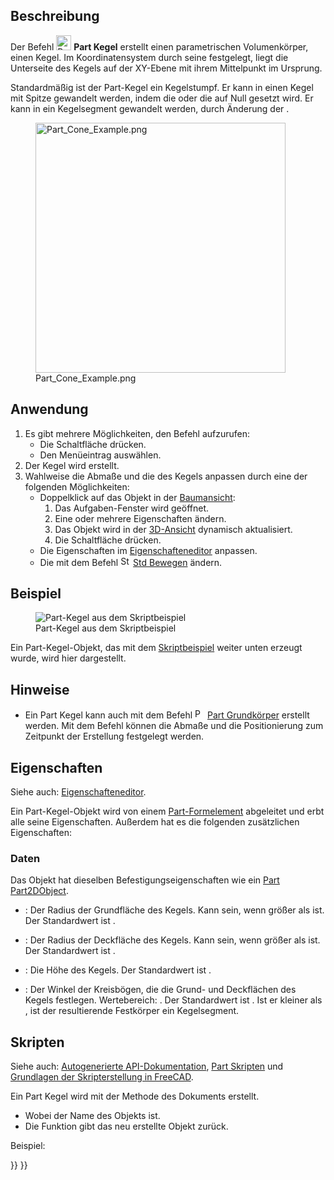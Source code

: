 <languages/>

{{Docnav/de
|[[Part_Sphere/de|Kugel]]
|[[Part_Torus/de|Torus]]
|[[Part_Workbench/de|Part]]
|IconL=Part_Sphere.svg
|IconR=Part_Torus.svg
|IconC=Workbench_Part.svg
}}

{{GuiCommand/de
|Name=Part Cone
|Name/de=Part Kegel
|MenuLocation=Formteil → Grundkörper → Kegel
|Workbenches=[[Part_Workbench/de|Part]]
|SeeAlso=[[Part_Primitives/de|Part Grundelemente]]
}}

<span id="Description"></span>
== Beschreibung == 

Der Befehl [[Image:Part_Cone.svg|24px]] '''Part Kegel''' erstellt einen parametrischen Volumenkörper, einen Kegel. Im Koordinatensystem durch seine {{PropertyData/de|Placement}} festgelegt, liegt die Unterseite des Kegels auf der XY-Ebene mit ihrem Mittelpunkt im Ursprung.

Standardmäßig ist der Part-Kegel ein Kegelstumpf. Er kann in einen Kegel mit Spitze gewandelt werden, indem die {{PropertyData/de|Radius1}} oder die {{PropertyData/de|Radius2}} auf Null gesetzt wird. Er kann in ein Kegelsegment gewandelt werden, durch Änderung der {{PropertyData/de|Winkel}}.

[[Image:Part_Cone_Example.png|400px]]

<span id="Usage"></span>
== Anwendung == 

# Es gibt mehrere Möglichkeiten, den Befehl aufzurufen:
#* Die Schaltfläche {{Button|[[Image:Part_Cone.svg|16px]] [[Part_Cone/de|Kegel]]}} drücken.
#* Den Menüeintrag {{MenuCommand|Part → Grundkörper → [[Image:Part_Cone.svg|16px]] Kegel}} auswählen.
# Der Kegel wird erstellt.
# Wahlweise die Abmaße und die  {{PropertyData/de|Placement}} des Kegels anpassen durch eine der folgenden Möglichkeiten:
#* Doppelklick auf das Objekt in der [[Tree_view/de|Baumansicht]]:
#*# Das Aufgaben-Fenster {{MenuCommand|Geometrische Grundelemente}} wird geöffnet.
#*# Eine oder mehrere Eigenschaften ändern.
#*# Das Objekt wird in der [[3D_view/de|3D-Ansicht]] dynamisch aktualisiert.
#*# Die Schaltfläche {{Button|OK}} drücken.
#* Die Eigenschaften im [[Property_editor/de|Eigenschafteneditor]] anpassen.
#* Die {{PropertyData/de|Placement}} mit dem Befehl [[Image:Std_TransformManip.svg|16px]] [[Std_TransformManip/de|Std Bewegen]] ändern.

<span id="Example"></span>
==Beispiel==

[[Image:Part_Cone_Scripting_Example.png|thumb|Part-Kegel aus dem Skriptbeispiel]]

Ein Part-Kegel-Objekt, das mit dem [[#Skripten|Skriptbeispiel]] weiter unten erzeugt wurde, wird hier dargestellt.

<span id="Notes"></span>
==Hinweise==

* Ein Part Kegel kann auch mit dem Befehl [[Image:Part_Primitives.svg|16px]] [[Part_Primitives/de|Part Grundkörper]] erstellt werden. Mit dem Befehl können die Abmaße und die Positionierung zum Zeitpunkt der Erstellung festgelegt werden.

<span id="Properties"></span>
==Eigenschaften==

Siehe auch: [[Property_editor/de|Eigenschafteneditor]].

Ein Part-Kegel-Objekt wird von einem [[Part_Feature/de|Part-Formelement]] abgeleitet und erbt alle seine Eigenschaften. Außerdem hat es die folgenden zusätzlichen Eigenschaften:

<span id="Data"></span>
===Daten===

{{TitleProperty|Attachment}}

Das Objekt hat dieselben Befestigungseigenschaften wie ein [[Part_Part2DObject/de#Daten|Part Part2DObject]].

{{TitleProperty|Cone}}

* {{PropertyData/de|Radius1|Length}}: Der Radius der Grundfläche des Kegels. Kann {{Value|0mm}} sein, wenn {{PropertyData/de|Radius2}} größer als {{Value|0mm}} ist. Der Standardwert ist {{Value|2mm}}.
* {{PropertyData/de|Radius2|Length}}: Der Radius der Deckfläche des Kegels. Kann {{Value|0mm}}  sein, wenn {{PropertyData/de|Radius1}} größer als {{Value|0mm}} ist. Der Standardwert ist {{Value|4mm}}.
* {{PropertyData/de|Height|Length}}: Die Höhe des Kegels. Der Standardwert ist {{Value|10mm}}.
* {{PropertyData/de|Angle|Angle}}: Der Winkel der Kreisbögen, die die Grund- und Deckflächen des Kegels festlegen. Wertebereich: {{Value|0° &lt; value &lt;&#61; 360°}}. Der Standardwert ist {{Value|360°}}. Ist er kleiner als {{Value|360°}}, ist der resultierende Festkörper ein Kegelsegment.

<span id="Scripting"></span>
==Skripten==

Siehe auch: [https://freecad.github.io/SourceDoc/ Autogenerierte API-Dokumentation], [[Part_scripting/de|Part Skripten]] und [[FreeCAD_Scripting_Basics/de|Grundlagen der Skripterstellung in FreeCAD]].

Ein Part Kegel wird mit der Methode {{incode|addObject()}} des Dokuments erstellt.

{{Code|code=
cone = FreeCAD.ActiveDocument.addObject("Part::Cone", "myCone")
}}

* Wobei {{Incode|"myCone"}} der Name des Objekts ist.
* Die Funktion gibt das neu erstellte Objekt zurück.

Beispiel:

{{Code|code=
import FreeCAD as App

doc = App.activeDocument()

cone = doc.addObject("Part::Cone", "myCone")
cone.Radius1 = 5
cone.Radius2 = 10
cone.Height = 50
cone.Angle = 270
cone.Placement = App.Placement(App.Vector(1, 2, 3), App.Rotation(30, 60, 15))

doc.recompute()
}}


{{Docnav/de
|[[Part_Sphere/de|Kugel]]
|[[Part_Torus/de|Torus]]
|[[Part_Workbench/de|Part]]
|IconL=Part_Sphere.svg
|IconR=Part_Torus.svg
|IconC=Workbench_Part.svg
}}

{{Part_Tools_navi{{#translation:}}}}
{{Userdocnavi{{#translation:}}}}